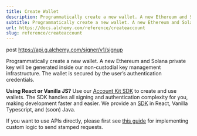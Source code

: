 ```yaml
---
title: Create Wallet
description: Programmatically create a new wallet. A new Ethereum and Solana private key will be generated inside our non-custodial key management infrastructure. The wallet is secured by the user’s authentication credentials.
subtitle: Programmatically create a new wallet. A new Ethereum and Solana private key will be generated inside our non-custodial key management infrastructure. The wallet is secured by the user’s authentication credentials.
url: https://docs.alchemy.com/reference/createaccount
slug: reference/createaccount
---
```


post https://api.g.alchemy.com/signer/v1/signup

Programmatically create a new wallet. A new Ethereum and Solana private key will be generated inside our non-custodial key management infrastructure. The wallet is secured by the user’s authentication credentials.

**Using React or Vanilla JS?** Use our [Account Kit SDK](https://accountkit.alchemy.com/) to create and use wallets. The SDK handles all signing and authentication complexity for you, making development faster and easier. We provide an [SDK](https://github.com/alchemyplatform/aa-sdk) in React, Vanilla Typescript, and (soon) Java.

If you want to use APIs directly, please first see [this guide](/reference/how-to-stamp-requests) for implementing custom logic to send stamped requests.
